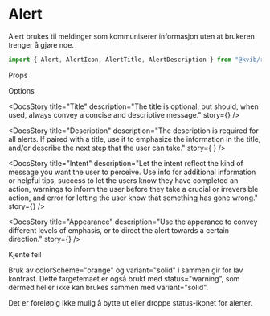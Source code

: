 
<Meta of={AlertStories} />

# Alert

Alert brukes til meldinger som kommuniserer informasjon uten at brukeren trenger å gjøre noe.

```jsx
import { Alert, AlertIcon, AlertTitle, AlertDescription } from "@kvib/react";
```

<DocsStoryHeading>Props</DocsStoryHeading>

<Canvas of={AlertStories.Alert} />
<Controls of={AlertStories.Alert} />

<DocsStoryHeading>Options</DocsStoryHeading>

<DocsStory
  title="Title"
  description="The title is optional, but should, when used, always convey a concise and descriptive message."
  story={<Canvas of={AlertStories.AlertError} />}
/>

<DocsStory
  title="Description"
  description="The description is required for all alerts. If paired with a title, use it to emphasize the information in the title, and/or describe the next step that the user can take."
  story={
    <Canvas>
      <Story of={AlertStories.AlertWarning} />
      <Story of={AlertStories.AlertSuccess} />
    </Canvas>
  }
/>

<DocsStory
  title="Intent"
  description="Let the intent reflect the kind of message you want the user to perceive. Use info for additional information or helpful tips, success to let the users know they have completed an action, warnings to inform the user before they take a crucial or irreversible action, and error for letting the user know that something has gone wrong."
  story={<Canvas of={AlertStories.AlertInfo} />}
/>

<DocsStory
  title="Appearance"
  description="Use the apperance to convey different levels of emphasis, or to direct the alert towards a certain direction."
  story={<Canvas of={AlertStories.AlertEmphasisWarning} />}
/>

<DocsStoryHeading>Kjente feil</DocsStoryHeading>

Bruk av colorScheme="orange" og variant="solid" i sammen gir for lav kontrast. Dette fargetemaet er også brukt med status="warning", som dermed heller ikke kan brukes sammen med variant="solid".

Det er foreløpig ikke mulig å bytte ut eller droppe status-ikonet for alerter.
